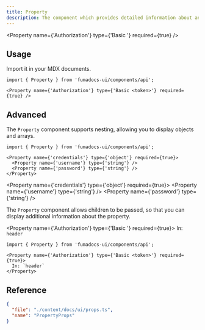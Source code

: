 ```yaml
---
title: Property
description: The component which provides detailed information about an API endpoint's properties.
---
```



<Property name={'Authorization'} type={'Basic <token>'} required={true} />

## Usage

Import it in your MDX documents.

```mdx title="tickets.mdx"
import { Property } from 'fumadocs-ui/components/api';

<Property name={'Authorization'} type={'Basic <token>'} required={true} />
```

## Advanced

The `Property` component supports nesting, allowing you to display objects and arrays.

```mdx title="users.mdx"
import { Property } from 'fumadocs-ui/components/api';

<Property name={'credentials'} type={'object'} required={true}>
  <Property name={'username'} type={'string'} />
  <Property name={'password'} type={'string'} />
</Property>
```

<Property name={'credentials'} type={'object'} required={true}>
  <Property name={'username'} type={'string'} />
  <Property name={'password'} type={'string'} />
</Property>

The `Property` component allows children to be passed, so that you can display additional information about the property.

<Property name={'Authorization'} type={'Basic <token>'} required={true}>
  In: `header`
</Property>

```mdx title="tickets.mdx"
import { Property } from 'fumadocs-ui/components/api';

<Property name={'Authorization'} type={'Basic <token>'} required={true}>
  In: `header`
</Property>
```

## Reference

```json doc-gen:typescript
{
  "file": "./content/docs/ui/props.ts",
  "name": "PropertyProps"
}
```
